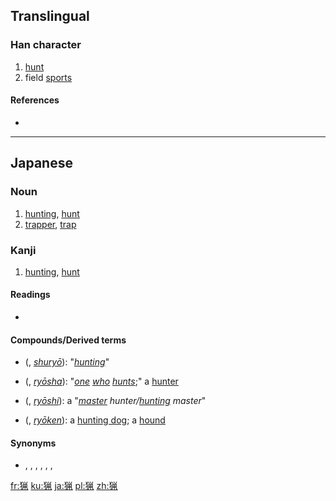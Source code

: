 {{also|獵}}
==Translingual==

===Han character===
{{Han char|rn=94|rad=犬|as=08|sn=11|four=|canj=大竹火竹弓 (KHFHN)}}

# [[hunt]]
# field [[sport]]s

====References====
* {{Han ref|kx=0714.051|dkj=20512|dj=1126.050|hdz=21354.141|uh=731F|ud=29471}}

----

==Japanese==

===Noun===
{{ja-noun|k|hira=りょう|rom=ryō}}

# [[hunting]], [[hunt]]
# [[trapper]], [[trap]]

===Kanji===
{{ja-kanji|grade=c|rs=犬08}}

# [[hunting]], [[hunt]]

====Readings====
* {{ja-readings|on={{l|ja|りょう}} (ryō)|kun={{l|ja|かり}} (kari), {{l|ja|かる}} (karu)}}

====Compounds/Derived terms====
* {{l|ja|狩猟}} ({{l|ja|しゅりょう}}, ''[[shuryō]]''): "''[[hunting]]''"
* {{l|ja|猟者}} ({{l|ja|りょうしゃ}}, ''[[ryōsha]]''): "''[[one]] [[who]] [[hunts]]'';" a [[hunter]]
* {{l|ja|猟師}} ({{l|ja|りょうし}}, ''[[ryōshi]]''): a "''[[master]] hunter/[[hunting]] master''"
* {{l|ja|猟犬}} ({{l|ja|りょうけん}}, ''[[ryōken]]''): a [[hunting dog]]; a [[hound]]

====Synonyms====
* {{l|ja|猟}}, {{l|ja|獵}}, {{l|ja|猎}}, {{l|ja|猟}}, {{l|ja|猟}}, {{l|ja|狩}}, {{l|ja|猟}}

[[fr:猟]]
[[ku:猟]]
[[ja:猟]]
[[pl:猟]]
[[zh:猟]]